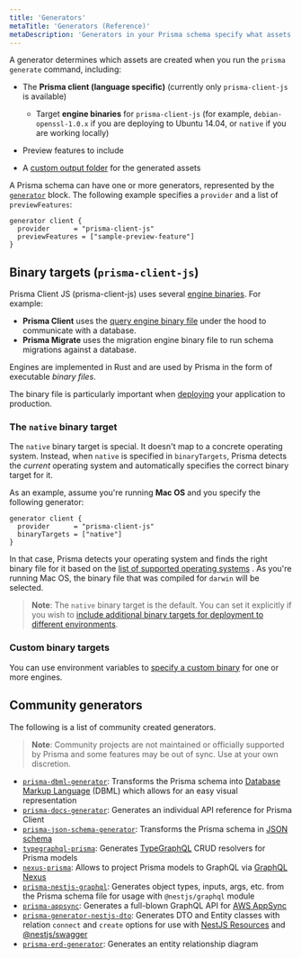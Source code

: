```yaml
---
title: 'Generators'
metaTitle: 'Generators (Reference)'
metaDescription: 'Generators in your Prisma schema specify what assets are generated when the `prisma generate` command is invoked. This page explains how to configure generators.'
---
```


<TopBlock>

A generator determines which assets are created when you run the `prisma generate` command, including:

- The **Prisma client (language specific)** (currently only `prisma-client-js` is available)

  - Target **engine binaries** for `prisma-client-js` (for example, `debian-openssl-1.0.x` if you are deploying to Ubuntu 14.04, or `native` if you are working locally)

- Preview features to include
- A [custom output folder](../prisma-client/working-with-prismaclient/generating-prisma-client#using-a-custom-output-path) for the generated assets

A Prisma schema can have one or more generators, represented by the [`generator`](../../../reference/api-reference/prisma-schema-reference#generator) <span class="api"></span> block. The following example specifies a `provider` and a list of `previewFeatures`:

```prisma
generator client {
  provider      = "prisma-client-js"
  previewFeatures = ["sample-preview-feature"]
}
```

</TopBlock>

## Binary targets (`prisma-client-js`)

Prisma Client JS (prisma-client-js) uses several [engine binaries](https://github.com/prisma/prisma-engines). For example:

- **Prisma Client** uses the [query engine binary file](../prisma-engines/query-engine) under the hood to communicate with a database.
- **Prisma Migrate** uses the migration engine binary file to run schema migrations against a database.

Engines are implemented in Rust and are used by Prisma in the form of executable _binary files_.

The binary file is particularly important when [deploying](../../../guides/deployment/deployment) your application to production.

### The `native` binary target

The `native` binary target is special. It doesn't map to a concrete operating system. Instead, when `native` is specified in `binaryTargets`, Prisma detects the _current_ operating system and automatically specifies the correct binary target for it.

As an example, assume you're running **Mac OS** and you specify the following generator:

```prisma
generator client {
  provider      = "prisma-client-js"
  binaryTargets = ["native"]
}
```

In that case, Prisma detects your operating system and finds the right binary file for it based on the [list of supported operating systems](../../../reference/api-reference/prisma-schema-reference#binarytargets-options) <span class="api"></span>. As you're running Mac OS, the binary file that was compiled for `darwin` will be selected.

> **Note**: The `native` binary target is the default. You can set it explicitly if you wish to [include additional binary targets for deployment to different environments](../../../guides/deployment/deployment-guides/deploying-to-aws-lambda#binary-targets-in-schemaprisma).

### Custom binary targets

You can use environment variables to [specify a custom binary](../../components/prisma-engines#using-custom-engine-binaries) for one or more engines.

## Community generators

The following is a list of community created generators.

> **Note**: Community projects are not maintained or officially supported by Prisma and some features may be out of sync. Use at your own discretion.

- [`prisma-dbml-generator`](https://notiz.dev/blog/prisma-dbml-generator): Transforms the Prisma schema into [Database Markup Language](https://www.dbml.org/home/) (DBML) which allows for an easy visual representation
- [`prisma-docs-generator`](https://github.com/pantharshit00/prisma-docs-generator): Generates an individual API reference for Prisma Client
- [`prisma-json-schema-generator`](https://github.com/valentinpalkovic/prisma-json-schema-generator): Transforms the Prisma schema in [JSON schema](https://json-schema.org/)
- [`typegraphql-prisma`](https://github.com/MichalLytek/typegraphql-prisma#readme): Generates [TypeGraphQL](https://typegraphql.com/) CRUD resolvers for Prisma models 
- [`nexus-prisma`](https://github.com/prisma/nexus-prisma/): Allows to project Prisma models to GraphQL via [GraphQL Nexus](https://nexusjs.org/docs/)
- [`prisma-nestjs-graphql`](https://github.com/unlight/prisma-nestjs-graphql): Generates object types, inputs, args, etc. from the Prisma schema file for usage with `@nestjs/graphql` module
- [`prisma-appsync`](https://github.com/maoosi/prisma-appsync): Generates a full-blown GraphQL API for [AWS AppSync](https://aws.amazon.com/appsync/)
- [`prisma-generator-nestjs-dto`](https://github.com/vegardit/prisma-generator-nestjs-dto): Generates DTO and Entity classes with relation `connect` and `create` options for use with [NestJS Resources](https://docs.nestjs.com/recipes/crud-generator) and [@nestjs/swagger](https://www.npmjs.com/package/@nestjs/swagger)
- [`prisma-erd-generator`](https://github.com/keonik/prisma-erd-generator): Generates an entity relationship diagram
